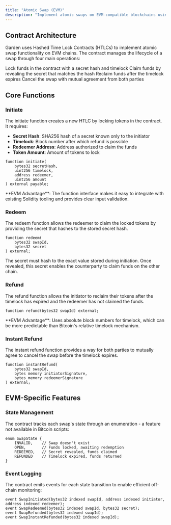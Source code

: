 ```yaml
---
title: "Atomic Swap (EVM)"
description: "Implement atomic swaps on EVM-compatible blockchains using smart contracts"
---
```


## Contract Architecture

Garden uses Hashed Time Lock Contracts (HTLCs) to implement atomic swap functionality on EVM chains. The contract manages the lifecycle of a swap through four main operations:

<CardGroup cols={2}>
  <Card title="Initiate" icon="play" href="/developers/contracts/atomic-swap-evm#initiate">
    Lock funds in the contract with a secret hash and timelock
  </Card>
  <Card title="Redeem" icon="check" href="/developers/contracts/atomic-swap-evm#redeem">
    Claim funds by revealing the secret that matches the hash
  </Card>
  <Card title="Refund" icon="rotate-left" href="#refund">
    Reclaim funds after the timelock expires
  </Card>
  <Card title="Instant Refund" icon="bolt" href="#instant-refund">
    Cancel the swap with mutual agreement from both parties
  </Card>
</CardGroup>

## Core Functions

### Initiate

The initiate function creates a new HTLC by locking tokens in the contract. It requires:

- **Secret Hash**: SHA256 hash of a secret known only to the initiator
- **Timelock**: Block number after which refund is possible
- **Redeemer Address**: Address authorized to claim the funds
- **Token Amount**: Amount of tokens to lock

```solidity
function initiate(
    bytes32 secretHash,
    uint256 timelock,
    address redeemer,
    uint256 amount
) external payable;
```

<Note>
**EVM Advantage**: The function interface makes it easy to integrate with existing Solidity tooling and provides clear input validation.
</Note>

### Redeem

The redeem function allows the redeemer to claim the locked tokens by providing the secret that hashes to the stored secret hash.

```solidity
function redeem(
    bytes32 swapId,
    bytes32 secret
) external;
```

<Info>
The secret must hash to the exact value stored during initiation. Once revealed, this secret enables the counterparty to claim funds on the other chain.
</Info>

### Refund

The refund function allows the initiator to reclaim their tokens after the timelock has expired and the redeemer has not claimed the funds.

```solidity
function refund(bytes32 swapId) external;
```

<Note>
**EVM Advantage**: Uses absolute block numbers for timelock, which can be more predictable than Bitcoin's relative timelock mechanism.
</Note>

### Instant Refund

The instant refund function provides a way for both parties to mutually agree to cancel the swap before the timelock expires.

```solidity
function instantRefund(
    bytes32 swapId,
    bytes memory initiatorSignature,
    bytes memory redeemerSignature
) external;
```

## EVM-Specific Features

### State Management

The contract tracks each swap's state through an enumeration - a feature not available in Bitcoin scripts:

```solidity
enum SwapState {
    INVALID,    // Swap doesn't exist
    OPEN,       // Funds locked, awaiting redemption
    REDEEMED,   // Secret revealed, funds claimed
    REFUNDED    // Timelock expired, funds returned
}
```

### Event Logging

The contract emits events for each state transition to enable efficient off-chain monitoring:

```solidity
event SwapInitiated(bytes32 indexed swapId, address indexed initiator, address indexed redeemer);
event SwapRedeemed(bytes32 indexed swapId, bytes32 secret);
event SwapRefunded(bytes32 indexed swapId);
event SwapInstantRefunded(bytes32 indexed swapId);
```